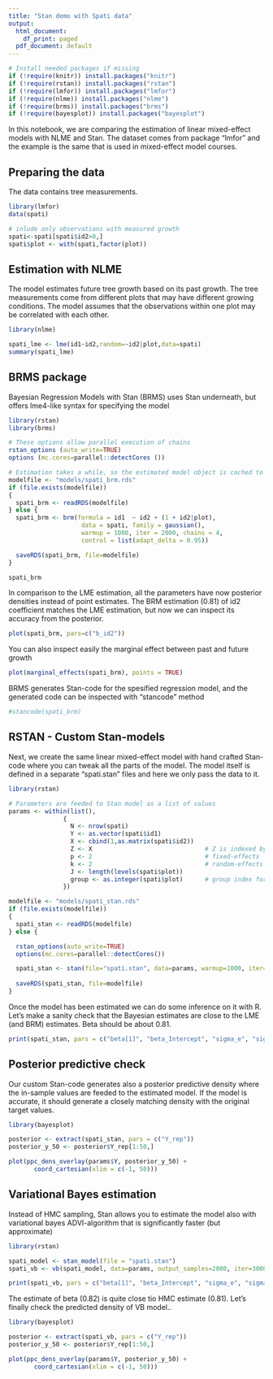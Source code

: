```yaml
---
title: "Stan demo with Spati data"
output:
  html_document:
    df_print: paged
  pdf_document: default
---
```


```r
# Install needed packages if missing
if (!require(knitr)) install.packages("knitr")
if (!require(rstan)) install.packages("rstan")
if (!require(lmfor)) install.packages("lmfor")
if (!require(nlme)) install.packages("nlme")
if (!require(brms)) install.packages("brms")
if (!require(bayesplot)) install.packages("bayesplot")
```


In this notebook, we are comparing the estimation of linear mixed-effect models with NLME and Stan. The dataset comes from package "lmfor" and the example is the same that is used in mixed-effect model courses. 

## Preparing the data

The data contains tree measurements.

```r
library(lmfor)
data(spati)

# inlude only observations with measured growth
spati<-spati[spati$id2>0,]
spati$plot <- with(spati,factor(plot))
```

## Estimation with NLME

The model estimates future tree growth based on its past growth. The tree measurements come from different plots that may have different growing conditions. The model assumes that the observations within one plot may be correlated with each other. 

```r
library(nlme)

spati_lme <- lme(id1~id2,random=~id2|plot,data=spati)
summary(spati_lme)
```

## BRMS package

Bayesian Regression Models with Stan (BRMS) uses Stan underneath, but offers lme4-like syntax for specifying the model

```r
library(rstan)
library(brms)

# These options allow parallel execution of chains
rstan_options (auto_write=TRUE)
options (mc.cores=parallel::detectCores ())

# Estimation takes a while, so the estimated model object is cached to a file
modelfile <- "models/spati_brm.rds"
if (file.exists(modelfile))
{
  spati_brm <- readRDS(modelfile)
} else {
  spati_brm <- brm(formula = id1  ~ id2 + (1 + id2|plot),
                    data = spati, family = gaussian(),
                    warmup = 1000, iter = 2000, chains = 4,
                    control = list(adapt_delta = 0.95))

  saveRDS(spati_brm, file=modelfile)
}

spati_brm  
```

In comparison to the LME estimation, all the parameters have now posterior densities instead of point estimates. The BRM estimation (0.81) of id2 coefficient matches the LME estimation, but now we can inspect its accuracy from the posterior. 

```r
plot(spati_brm, pars=c("b_id2"))
```

You can also inspect easily the marginal effect between past and future growth

```r
plot(marginal_effects(spati_brm), points = TRUE)
```

BRMS generates Stan-code for the spesified regression model, and the generated code can be inspected with "stancode" method

```r
#stancode(spati_brm)

```

## RSTAN - Custom Stan-models

Next, we create the same linear mixed-effect model with hand crafted Stan-code where you can tweak all the parts of the model. The model itself is defined in a separate "spati.stan" files and here we only pass the data to it. 

```r
library(rstan)

# Parameters are feeded to Stan model as a list of values
params <- within(list(),
               {
                 N <- nrow(spati)
                 Y <- as.vector(spati$id1)
                 X <- cbind(1,as.matrix(spati$id2))   
                 Z <- X                               # Z is indexed by 'group' so it's not block diagonal matrix
                 p <- 2                               # fixed-effects
                 k <- 2                               # random-effects
                 J <- length(levels(spati$plot))
                 group <- as.integer(spati$plot)      # group index for data rows
               })

modelfile <- "models/spati_stan.rds"
if (file.exists(modelfile))
{
  spati_stan <- readRDS(modelfile)
} else {

  rstan_options(auto_write=TRUE)
  options(mc.cores=parallel::detectCores()) 

  spati_stan <- stan(file="spati.stan", data=params, warmup=1000, iter=2000, chains=4, control = list(adapt_delta = 0.80))
  
  saveRDS(spati_stan, file=modelfile)
}

```

Once the model has been estimated we can do some inference on it with R. Let's make a sanity check that the Bayesian estimates are close to the LME (and BRM) estimates. Beta should be about 0.81. 

```r
print(spati_stan, pars = c("beta[1]", "beta_Intercept", "sigma_e", "sigma_b[1]", "sigma_b[2]"))
```

## Posterior predictive check

Our custom Stan-code generates also a posterior predictive density where the in-sample values are feeded to the estimated model. If the model is accurate, it should generate a closely matching density with the original target values.

```r
library(bayesplot)

posterior <- extract(spati_stan, pars = c("Y_rep"))
posterior_y_50 <- posterior$Y_rep[1:50,]

plot(ppc_dens_overlay(params$Y, posterior_y_50) + 
       coord_cartesian(xlim = c(-1, 50)))

```

## Variational Bayes estimation

Instead of HMC sampling, Stan allows you to estimate the model also with variational bayes ADVI-algorithm that is significantly faster (but approximate)

```r
library(rstan)

spati_model <- stan_model(file = "spati.stan")
spati_vb <- vb(spati_model, data=params, output_samples=2000, iter=3000, seed=678)

print(spati_vb, pars = c("beta[1]", "beta_Intercept", "sigma_e", "sigma_b[1]", "sigma_b[2]"))
```

The estimate of beta (0.82) is quite close tio HMC estimate (0.81). Let's finally check the predicted density of VB model..

```r
library(bayesplot)

posterior <- extract(spati_vb, pars = c("Y_rep"))
posterior_y_50 <- posterior$Y_rep[1:50,]

plot(ppc_dens_overlay(params$Y, posterior_y_50) + 
       coord_cartesian(xlim = c(-1, 50)))

```